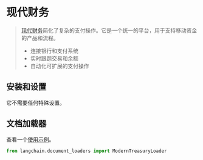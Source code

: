 # 现代财务

>[现代财务](https://www.moderntreasury.com/)简化了复杂的支付操作。它是一个统一的平台，用于支持移动资金的产品和流程。
>- 连接银行和支付系统
>- 实时跟踪交易和余额
>- 自动化可扩展的支付操作

## 安装和设置

它不需要任何特殊设置。

## 文档加载器

查看一个[使用示例](/docs/modules/data_connection/document_loaders/integrations/modern_treasury.html)。


```python
from langchain.document_loaders import ModernTreasuryLoader
```
